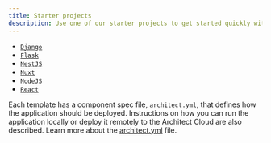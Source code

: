 ```yaml
---
title: Starter projects
description: Use one of our starter projects to get started quickly with your favoriate languages and frameworks
---
```


- [`Django`](https://github.com/architect-templates/django)
- [`Flask`](https://github.com/architect-templates/flask)
- [`NestJS`](https://github.com/architect-templates/nestjs)
- [`Nuxt`](https://github.com/architect-templates/nuxt)
- [`NodeJS`](https://github.com/architect-templates/node-rest-api)
- [`React`](https://github.com/architect-templates/react)

Each template has a component spec file, `architect.yml`, that defines how the
application should be deployed. Instructions on how you can run the application
locally or deploy it remotely to the Architect Cloud are also described. Learn
more about the [architect.yml](/reference/architect-yml) file.